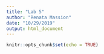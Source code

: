 ```yaml
---
title: "Lab 5"
author: "Renata Massion"
date: "10/29/2019"
output: html_document
---
```


```r
knitr::opts_chunk$set(echo = TRUE)
```

